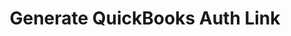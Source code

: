 ---
title: "Generate QuickBooks Auth Link"
openapi: "POST /v0/quickbooks/auth-link"
description: "Generate the authorization link for connecting a QuickBooks account."
---